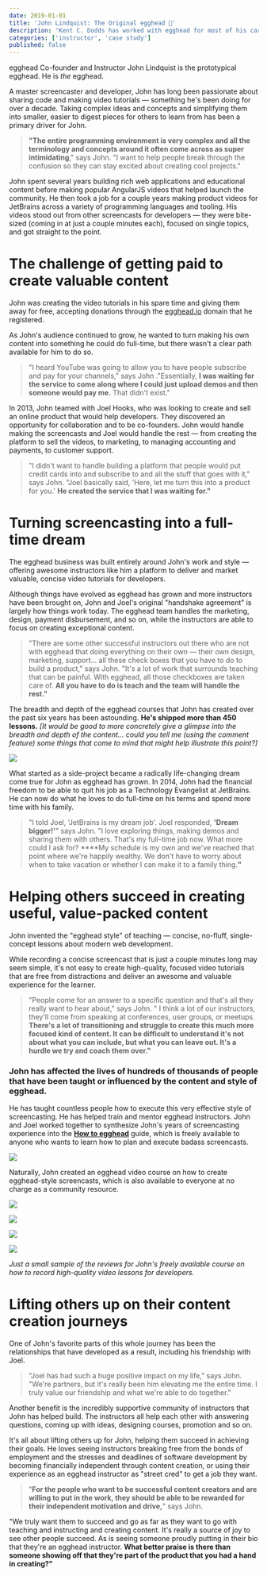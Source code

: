 ```yaml
---
date: 2019-01-01
title: 'John Lindquist: The Original egghead 🥚'
description: 'Kent C. Dodds has worked with egghead for most of his career as a developer. This is his story.'
categories: ['instructor', 'case study']
published: false
---
```


egghead Co-founder and Instructor John Lindquist is the prototypical egghead. He is *the* egghead. 

A master screencaster and developer, John has long been passionate about sharing code and making video tutorials — something he's been doing for over a decade. Taking complex ideas and concepts and simplifying them into smaller, easier to digest pieces for others to learn from has been a primary driver for John. 

> **"The entire programming environment is very complex and all the terminology and concepts around it often come across as super intimidating**," says John. "I want to help people break through the confusion so they can stay excited about creating cool projects."

John spent several years building rich web applications and educational content before making popular AngularJS videos that helped launch the community. He then took a job for a couple years making product videos for JetBrains across a variety of programming languages and tooling.  His videos stood out from other screencasts for developers — they were bite-sized (coming in at just a couple minutes each), focused on single topics, and got straight to the point. 

# The challenge of getting paid to create valuable content

John was creating the video tutorials in his spare time and giving them away for free, accepting donations through the [egghead.io](http://egghead.io) domain that he registered. 

As John's audience continued to grow, he wanted to turn making his own content into something he could do full-time, but there wasn't a clear path available for him to do so. 

> "I heard YouTube was going to allow you to have people subscribe and pay for your channels," says John ."Essentially, **I was waiting for the service to come along where I could just upload demos and then someone would pay me.** That didn't exist."

In 2013, John teamed with Joel Hooks, who was looking to create and sell an online product that would help developers. They discovered an opportunity for collaboration and to be co-founders. John would handle making the screencasts and Joel would handle the rest — from creating the platform to sell the videos, to marketing, to managing accounting and payments, to customer support. 

> "I didn't want to handle building a platform that people would put credit cards into and subscribe to and all the stuff that goes with it," says John. "Joel basically said, 'Here, let me turn this into a product for you.' **He created the service that I was waiting for."**

# Turning screencasting into a full-time dream

The egghead business was built entirely around John's work and style — offering awesome instructors like him a platform to deliver and market valuable, concise video tutorials for developers. 

Although things have evolved as egghead has grown and more instructors have been brought on, John and Joel's original "handshake agreement" is largely how things work today. The egghead team handles the marketing, design, payment disbursement, and so on, while the instructors are able to focus on creating exceptional content. 

> "There are some other successful instructors out there who are not with egghead that doing everything on their own — their own design, marketing, support... all these check boxes that you have to do to build a product," says John. "It's a lot of work that surrounds teaching that can be painful. With egghead, all those checkboxes are taken care of. **All you have to do is teach and the team will handle the rest."**

The breadth and depth of the egghead courses that John has created over the past six years has been astounding. **He's shipped more than 450 lessons.**  *[It would be good to more concretely give a glimpse into the breadth and depth of the content... could you tell me (using the comment feature) some things that come to mind that might help illustrate this point?]*

![](./Screen_Shot_2019-10-18_at_4-ebf968da-32a5-44a3-9066-5f7d43f1c74f.05.21_PM.png)

What started as a side-project became a radically life-changing dream come true for John as egghead has grown. In 2014, John had the financial freedom to be able to quit his job as a Technology Evangelist at JetBrains. He can now do what he loves to do full-time on his terms and spend more time with his family. 

> "I told Joel, 'JetBrains is my dream job'. Joel responded, **'Dream bigger!'**" says John. "I love exploring things, making demos and sharing them with others. That's my full-time job now. What more could I ask for?  ****My schedule is my own and we've reached that point where we're happily wealthy. We don't have to worry about when to take vacation or whether I can make it to a family thing.**"**

# Helping others succeed in creating useful, value-packed content

John invented the "egghead style" of teaching — concise, no-fluff, single-concept lessons about modern web development.  

While recording a concise screencast that is just a couple minutes long may seem simple, it's not easy to create high-quality, focused video tutorials that are free from distractions and deliver an awesome and valuable experience for the learner.

> "People come for an answer to a specific question and that's all they really want to hear about," says John. " I think a lot of our instructors, they'll come from speaking at conferences, user groups, or meetups. **There's a lot of transitioning and struggle to create this much more focused kind of content. It can be difficult to understand it's not about what you can include, but what you can leave out. It's a hurdle we try and coach them over."**

### John has affected the lives of hundreds of thousands of people that have been taught or influenced by the content and style of egghead.

He has taught countless people how to execute this very effective style of screencasting. He has helped train and mentor egghead instructors. John and Joel worked together to synthesize John's years of screencasting experience into the **[How to egghead](http://howtoegghead.com)** guide, which is freely available to anyone who wants to learn how to plan and execute badass screencasts. 

![](./Screen_Shot_2019-10-18_at_5-2384eecf-574b-4c37-a41e-6c3ff1d32328.56.55_PM.png)

Naturally, John created an egghead video course on how to create egghead-style screencasts, which is also available to everyone at no charge as a community resource. 

![](./Screen_Shot_2019-10-18_at_7-aadd2bc7-7fac-45c7-a578-4c37f529764e.46.48_PM.png)

![](./Screen_Shot_2019-10-18_at_7-c3540b48-d267-4371-a8f2-6be0dc01f342.47.11_PM.png)

![](./Screen_Shot_2019-10-18_at_7-a785862d-b89c-41a6-8518-997c1a8d3e98.45.35_PM.png)

![](./Screen_Shot_2019-10-18_at_7-d2a16c33-2af7-4f19-94b5-c234cb054580.46.38_PM.png)

*Just a small sample of the reviews for John's freely available course on how to record high-quality video lessons for developers.* 

# Lifting others up on their content creation journeys

One of John's favorite parts of this whole journey has been the relationships that have developed as a result, including his friendship with Joel. 

> "Joel has had such a huge positive impact on my life," says John. "We're partners, but it's really been him elevating me the entire time. I truly value our friendship and what we're able to do together."

Another benefit is the incredibly supportive community of instructors that John has helped build. The instructors all help each other with answering questions, coming up with ideas, designing courses, promotion and so on. 

It's all about lifting others up for John, helping them succeed in achieving their goals. He loves seeing instructors breaking free from the bonds of employment and the stresses and deadlines of software development by becoming financially independent through content creation, or using their experience as an egghead instructor as "street cred" to get a job they want. 

> "**For the people who want to be successful content creators and are willing to put in the work, they should be able to be rewarded for their independent motivation and drive,**" says John. 

"We truly want them to succeed and go as far as they want to go with teaching and instructing and creating content. It's really a source of joy to see other people succeed. As is seeing someone proudly putting in their bio that they're an egghead instructor. **What better praise is there than someone showing off that they're part of the product that you had a hand in creating?"**